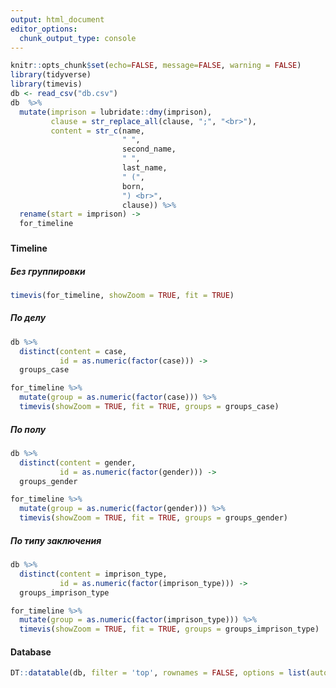 ```yaml
---
output: html_document
editor_options: 
  chunk_output_type: console
---
```

```r
knitr::opts_chunk$set(echo=FALSE, message=FALSE, warning = FALSE)
library(tidyverse)
library(timevis)
db <- read_csv("db.csv")
db  %>% 
  mutate(imprison = lubridate::dmy(imprison),
         clause = str_replace_all(clause, ";", "<br>"),
         content = str_c(name, 
                         " ",
                         second_name, 
                         " ",
                         last_name, 
                         " (", 
                         born,
                         ") <br>",
                         clause)) %>% 
  rename(start = imprison) ->
  for_timeline
```

###  {.tabset .tabset-fade .tabset-pills}

####  Timeline {.tabset .tabset-fade .tabset-pills}

##### Без группировки
```r
timevis(for_timeline, showZoom = TRUE, fit = TRUE)
```


##### По делу
```r
db %>% 
  distinct(content = case,
           id = as.numeric(factor(case))) ->
  groups_case

for_timeline %>% 
  mutate(group = as.numeric(factor(case))) %>% 
  timevis(showZoom = TRUE, fit = TRUE, groups = groups_case)
```

##### По полу
```r
db %>% 
  distinct(content = gender,
           id = as.numeric(factor(gender))) ->
  groups_gender

for_timeline %>% 
  mutate(group = as.numeric(factor(gender))) %>% 
  timevis(showZoom = TRUE, fit = TRUE, groups = groups_gender)
```

##### По типу заключения
```r
db %>% 
  distinct(content = imprison_type,
           id = as.numeric(factor(imprison_type))) ->
  groups_imprison_type

for_timeline %>% 
  mutate(group = as.numeric(factor(imprison_type))) %>% 
  timevis(showZoom = TRUE, fit = TRUE, groups = groups_imprison_type)
```


####  Database

```r
DT::datatable(db, filter = 'top', rownames = FALSE, options = list(autoWidth = FALSE), escape = FALSE)
```

